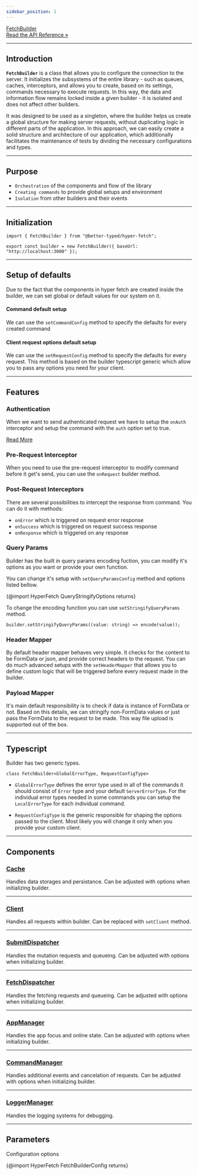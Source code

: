 ```yaml
---
sidebar_position: 1
---
```


<a class="api-link" href="/api/Hyper-Fetch/Class/FetchBuilder">
  <div class="api-link-title">FetchBuilder</div>
  <div class="api-link-sub-title">Read the API Reference »</div>
</a>

---

## Introduction

**`FetchBuilder`** is a class that allows you to configure the connection to the server. It initializes the subsystems
of the entire library - such as queues, caches, interceptors, and allows you to create, based on its settings, commands
necessary to execute requests. In this way, the data and information flow remains locked inside a given builder - it is
isolated and does not affect other builders.

It was designed to be used as a singleton, where the builder helps us create a global structure for making server
requests, without duplicating logic in different parts of the application. In this approach, we can easily create a
solid structure and architecture of our application, which additionally facilitates the maintenance of tests by dividing
the necessary configurations and types.

---

## Purpose

- `Orchestration` of the components and flow of the library
- `Creating commands` to provide global setups and environment
- `Isolation` from other builders and their events

---

## Initialization

```tsx
import { FetchBuilder } from "@better-typed/hyper-fetch";

export const builder = new FetchBuilder({ baseUrl: "http://localhost:3000" });
```

---

## Setup of defaults

Due to the fact that the components in hyper fetch are created inside the builder, we can set global or default values
for our system on it.

#### Command default setup

We can use the `setCommandConfig` method to specify the defaults for every created command

#### Client request options default setup

We can use the `setRequestConfig` method to specify the defaults for every request. This method is based on the builder
typescript generic which allow you to pass any options you need for your client.

---

## Features

### Authentication

When we want to send authenticated request we have to setup the `onAuth` interceptor and setup the command with the
`auth` option set to true.

[Read More](/guides/Basic/Authentication)

### Pre-Request Interceptor

When you need to use the pre-request interceptor to modify command before it get's send, you can use the `onRequest`
builder method.

### Post-Request Interceptors

There are several possibilities to intercept the response from command. You can do it with methods:

- `onError` which is triggered on request error response
- `onSuccess` which is triggered on request success response
- `onResponse` which is triggered on any response

### Query Params

Builder has the built in query params encoding fuction, you can modify it's options as you want or provide your own
function.

You can change it's setup with `setQueryParamsConfig` method and options listed bellow.

{@import HyperFetch QueryStringifyOptions returns}

To change the encoding function you can use `setStringifyQueryParams` method.

```tsx
builder.setStringifyQueryParams((value: string) => encode(value));
```

### Header Mapper

By default header mapper behaves very simple. It checks for the content to be FormData or json, and provide correct
headers to the request. You can do much advanced setups with the `setHeaderMapper` that allows you to define custom
logic that will be triggered before every request made in the builder.

### Payload Mapper

It's main default responsibility is to check if data is instance of FormData or not. Based on this details, we can
stringify non-FormData values or just pass the FormData to the request to be made. This way file upload is supported out
of the box.

---

## Typescript

Builder has two generic types.

```tsx
class FetchBuilder<GlobalErrorType, RequestConfigType>
```

- `GlobalErrorType` defines the error type used in all of the commands it should consist of `Error` type and your
  default `ServerErrorType`. For the individual error types needed in some commands you can setup the `LocalErrorType`
  for each individual command.

- `RequestConfigType` is the generic responsible for shaping the options passed to the client. Most likely you will
  change it only when you provide your custom client.

---

## Components

### [Cache](/api/Hyper-Fetch/Class/Cache)

Handles data storages and persistance. Can be adjusted with options when initializing builder.

---

### [Client](/api/Hyper-Fetch/Function/fetchClient)

Handles all requests within builder. Can be replaced with `setClient` method.

---

### [SubmitDispatcher](/api/Hyper-Fetch/Class/Dispatcher)

Handles the mutation requests and queueing. Can be adjusted with options when initializing builder.

---

### [FetchDispatcher](/api/Hyper-Fetch/Class/Dispatcher)

Handles the fetching requests and queueing. Can be adjusted with options when initializing builder.

---

### [AppManager](/api/Hyper-Fetch/Class/AppManager)

Handles the app focus and online state. Can be adjusted with options when initializing builder.

---

### [CommandManager](/api/Hyper-Fetch/Class/CommandManager)

Handles additional events and cancelation of requests. Can be adjusted with options when initializing builder.

---

### [LoggerManager](/api/Hyper-Fetch/Class/LoggerManager)

Handles the logging systems for debugging.

---

## Parameters

Configuration options

{@import HyperFetch FetchBuilderConfig returns}

<!-- ## Authentication

1. Adding the headers to the request during authentication

```tsx
export const builder = new FetchBuilder({ baseUrl }).onAuth((command) => {
  const state = store.getState();
  const authToken = state.auth.token;

  // Before each command with setting "auth: true" add the Bearer token
  return command.setHeaders({
    ...command.headers,
    Authorization: `Bearer ${authToken}`,
  });
});

export const getUsers = builder.createCommand<{ name: string; email: string }>()({
  method: "GET",
  endpoint: "/users",
  auth: true, // Important!
});
```

2. Refreshing the token

```tsx
export const builder = new FetchBuilder({ baseUrl }).onError(async (res, command) => {
  const status = res[2];
  const refreshToken = localStorage.getItem(REFRESH_TOKEN_STORAGE_FIELD);

  // Check if command has the used value - this will ensure you will not go into infinite loop
  if (!command.used && refreshToken && status === 401) {
    // Prepare the refresh token command
    const postRefreshToken = builder.createCommand<LoginResponse, LoginData>()({
      endpoint: "/refresh-token",
      method: "POST",
    });

    // Call the command to receive new tokens
    const [data] = await postRefreshToken.setData({ refreshToken }).exec();

    if (data) {
      // Safe the new tokens
      localStorage.setItem(TOKEN_STORAGE_FIELD, data.token);
      localStorage.setItem(REFRESH_TOKEN_STORAGE_FIELD, data.refreshToken);
      // Repeat the request
      return command.setUsed(true).send();
    }
  }
  // Return the initial response is something goes wrong
  return res;
});
``` -->

<!--

- connection graph with command and other systems

-->

<!--
## TODOS and examples

- TODO - subsection for Builder -> providing own client (other than XHR) + options
- TODO - subsection for Builder -> providing own cache.
- TODO - subsection for Builder -> section for providing own Manager implementation.
- TODO - subsection for Builder -> section for providing own queues implementation. -->
